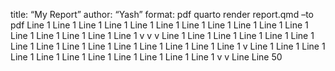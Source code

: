 title: "My Report"
author: "Yash"
format: pdf
quarto render report.qmd --to pdf
Line 1
Line 1
Line 1
Line 1
Line 1
Line 1
Line 1
Line 1
Line 1
Line 1
Line 1
Line 1
Line 1
Line 1
Line 1
Line 1
v
v
v
Line 1
Line 1
Line 1
Line 1
Line 1
Line 1
Line 1
Line 1
Line 1
Line 1
Line 1
Line 1
Line 1
Line 1
Line 1
v
Line 1
Line 1
Line 1
Line 1
Line 1
Line 1
Line 1
Line 1
Line 1
Line 1
Line 1
v
v
Line 
Line 50